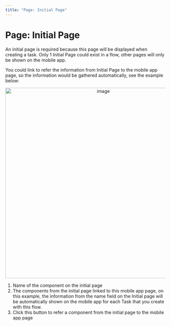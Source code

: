 ```yaml
---
title: "Page: Initial Page"
---
```


# Page: Initial Page

An initial page is required because this page will be displayed when creating a task. Only 1 Initial Page could exist in a flow, other pages will only be shown on the mobile app.

You could link to refer the information from Initial Page to the mobile app page, so the information would be gathered automatically, see the example below: <div align="center">
  <img src="https://t3837933.p.clickup-attachments.com/t3837933/6c2c0b2f-bf0e-4b6f-937d-97ea72153709/image.png" alt="image" width="600" />
</div>

1. Name of the component on the initial page
2. The components from the initial page linked to this mobile app page, on this example, the information from the name field on the Initial page will be automatically shown on the mobile app for each Task that you create with this flow.
3. Click this button to refer a component from the initial page to the mobile app page